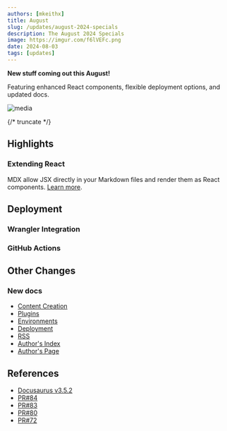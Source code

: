 ```yaml
---
authors: [mkeithx]
title: August
slug: /updates/august-2024-specials
description: The August 2024 Specials
image: https://imgur.com/f6lVEFc.png
date: 2024-08-03
tags: [updates]
---
```



**New stuff coming out this August!**

Featuring enhanced React components, flexible deployment options, and updated docs.


![media](https://imgur.com/f6lVEFc.png)

{/* truncate */}




## Highlights

### Extending React

MDX allow JSX directly in your Markdown files and render them as React components. [Learn more](#).

<QuickStartCardRow />

<DevOpsCardRow />


<IframeWindow url="/404/?docusaurus-theme=dark" />



## Deployment

<!-- ### Cloudflare Pages

Cloudflare Pages has become a popular choice for deploying fast and secure static sites, and this month we’re excited to introduce new features that will simplify your deployment process. -->


### Wrangler Integration

<!-- Wrangler, the command-line tool for Cloudflare Workers, now supports seamless integration with Cloudflare Pages. [Learn more](/docs/custom-deployment/deploy-to-cloudflare-pages). -->

<!-- You can use Wrangler to manage your deployment configurations, automate builds, and handle advanced deployment scenarios with ease. -->

### GitHub Actions

<!-- To make continuous deployment even more accessible, we’ve integrated GitHub Actions with Cloudflare Pages.  -->







## Other Changes

### New docs

- [Content Creation](#)
- [Plugins](#)
- [Environments](#)
- [Deployment](#)
- [RSS](https://mkeithx.pages.dev/blog/rss.xml)
- [Author's Index](/blog/authors)
- [Author's Page](/blog/authors/mkeithx)

## References

- [Docusaurus v3.5.2](https://docusaurus.io/blog/releases/3.5.2)
- [PR#84](https://github.com/mkeithX/mkeithx.github.io/pull/84)
- [PR#83](https://github.com/mkeithX/mkeithx.github.io/pull/83)
- [PR#80](https://github.com/mkeithX/mkeithx.github.io/pull/80)
- [PR#72](https://github.com/mkeithX/mkeithx.github.io/pull/72)

<!-- 
### Deployments

#### CLI

```json title="package.json" showLineNumbers {16, 17}
  "scripts": {
    // ...
    "start:fast": "npm run docusaurus start -- --host 0.0.0.0 --no-open",
    "serve:fast": "docusaurus build && docusaurus serve --host 0.0.0.0 --no-open",
    "build:local": "docusaurus build && docusaurus serve",
    "deploy:cf": "npm run build && wrangler pages deploy ./build",
    "rm:pckg": "pwsh -Command \"Remove-Item -Path 'node_modules', 'yarn.lock', 'package-lock.json' -Recurse -Force -ErrorAction SilentlyContinue\""
  },

```

#### Actions

```yml title=".github/workflows/pages-deployment.yml" showLineNumbers {13,26}
on: [push]
jobs:
  deploy:
    runs-on: ubuntu-latest
    permissions:
      contents: read
      deployments: write
    name: Deploy to Cloudflare Pages
    steps:
      - name: Checkout
        uses: actions/checkout@v4
        with:
          fetch-depth: 0

      - name: Build
        run: |
          cd website
          npm install && npm run build

      - name: Publish
        uses: cloudflare/pages-action@v1
        with:
          apiToken: ${{ secrets.CLOUDFLARE_API_TOKEN }}
          accountId: ${{ secrets.CLOUDFLARE_ACCOUNT_ID }}
          projectName: <CLOUDFLARE_PROJECT_NAME>
          directory: website/build
          gitHubToken: ${{ secrets.GITHUB_TOKEN }}
``` -->


<!-- 
## Extending React: New Capabilities Unveiled

React continues to be at the forefront of modern web development, and we’re excited to share some new ways you can extend its capabilities. This month, we’re focusing on advanced patterns and techniques that will take your React applications to the next level.

### Enhanced Context API

We’re rolling out improvements to the Context API, making it easier to manage and share global state across your application. With these enhancements, you can now handle complex state interactions more efficiently and with less boilerplate code.

### Suspense and Concurrent Mode Updates

React’s Suspense and Concurrent Mode are getting some much-anticipated updates. These improvements will allow for smoother data fetching, better handling of asynchronous tasks, and improved overall performance of your React applications.

### Custom Hooks Toolkit

We’re introducing a new toolkit for creating and managing custom hooks. This toolkit will streamline the process of building reusable logic and make it simpler to share functionality across different components. -->






<!-- ## Revamping Core Documentation

Clear and comprehensive documentation is crucial for developers, and we’re committed to making our core docs better than ever. This month, we’re revamping our documentation to provide a more intuitive and user-friendly experience.

### Improved Navigation

We’ve reorganized the documentation structure to make it easier to find the information you need. With a more intuitive navigation system, you can quickly access guides, tutorials, and reference materials.

### Enhanced Examples and Tutorials

Our documentation now features a wealth of new examples and tutorials to help you get up to speed faster. Whether you’re looking for code snippets or step-by-step guides, we’ve got you covered.

### Interactive Demos

To provide hands-on learning experiences, we’re introducing interactive demos directly within the documentation. You can experiment with code and see results in real-time without leaving the page. -->

<!-- ## What’s Next?

We’re constantly working to enhance our tools and resources to support your development journey. These August 2024 updates are just the beginning, and we’re excited to see how you’ll leverage these new features and improvements.

Stay tuned for more updates, and as always, we’d love to hear your feedback. Happy coding, and here’s to making August a month of innovation and progress! -->
